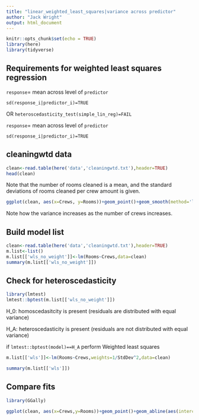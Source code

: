 ```yaml
---
title: "linear_weighted_least_squares|variance across predictor"
author: "Jack Wright"
output: html_document
---
```


```r
knitr::opts_chunk$set(echo = TRUE)
library(here)
library(tidyverse)
```

## Requirements for weighted least squares regression

`response`= mean across level of `predictor` 

`sd(response_i|predictor_i)=TRUE`

OR `heteroscedasticity_test(simple_lin_reg)=FAIL`


`response`= mean across level of `predictor` 

`sd(response_i|predictor_i)=TRUE`

## cleaningwtd data
```r
clean<-read.table(here('data','cleaningwtd.txt'),header=TRUE)
head(clean)
```

Note that the number of rooms cleaned is a mean, and the standard deviations of rooms cleaned per crew amount is given. 


```r
ggplot(clean, aes(x=Crews, y=Rooms))+geom_point()+geom_smooth(method='lm')
```

Note how the variance increases as the number of crews increases.



## Build model list

```r
clean<-read.table(here('data','cleaningwtd.txt'),header=TRUE)
m.list<-list()
m.list[['wls_no_weight']]<-lm(Rooms~Crews,data=clean)
summary(m.list[['wls_no_weight']])
```



## Check for heteroscedasticity

```r
library(lmtest)
lmtest::bptest(m.list[['wls_no_weight']])

```

H_0: homoscedasitcity is present (residuals are distributed with equal variance)

H_A: heteroscedasticity is present (residuals are not distributed with equal variance)

if `lmtest::bptest(model)==H_A` perform Weighted least squares

```r
m.list[['wls']]<-lm(Rooms~Crews,weights=1/StdDev^2,data=clean)

summary(m.list[['wls']])
```



## Compare fits

```r
library(GGally)

ggplot(clean, aes(x=Crews,y=Rooms))+geom_point()+geom_abline(aes(intercept=m.list[['wls']]$coefficients[[1]],slope=m.list[['wls']]$coefficients[[2]],color='wls'))+geom_abline(aes(intercept=m.list[['wls_no_weight']]$coefficients[[1]],slope=m.list[['wls']]$coefficients[[2]],color='unweighted'))
```

